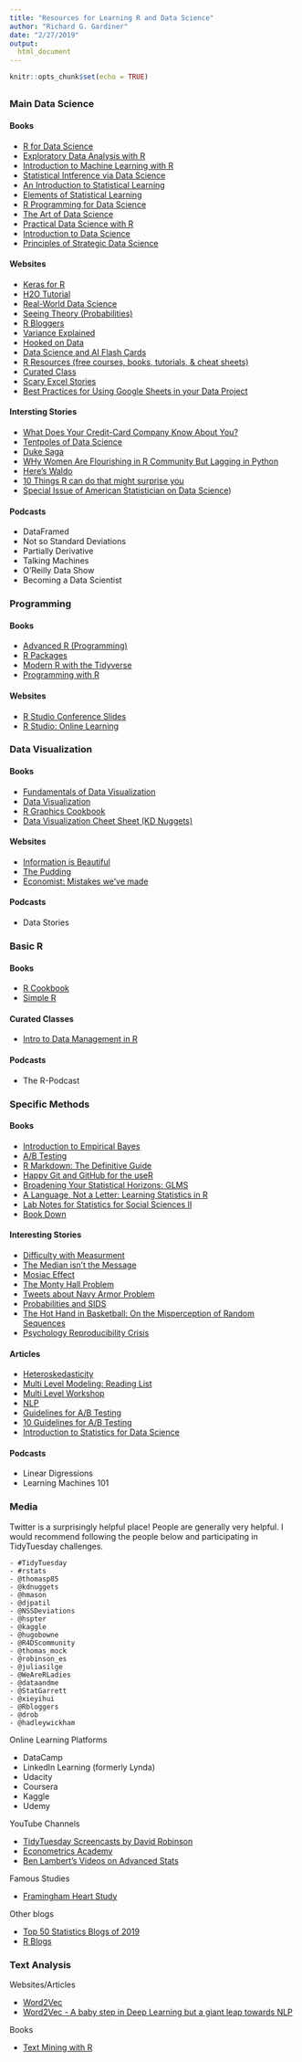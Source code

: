 ```yaml
---
title: "Resources for Learning R and Data Science"
author: "Richard G. Gardiner"
date: "2/27/2019"
output: 
  html_document
---
```


```r
knitr::opts_chunk$set(echo = TRUE)
```

## {.tabset}


### Main Data Science

#### Books

- [R for Data Science](https://r4ds.had.co.nz/)
- [Exploratory Data Analysis with R](https://leanpub.com/exdata)
- [Introduction to Machine Learning with R](https://lgatto.github.io/IntroMachineLearningWithR/index.html)
- [Statistical Intference via Data Science](https://moderndive.com/)
- [An Introduction to Statistical Learning](http://www-bcf.usc.edu/~gareth/ISL/ISLR%20Seventh%20Printing.pdf)
- [Elements of Statistical Learning](https://web.stanford.edu/~hastie/ElemStatLearn/printings/ESLII_print12.pdf)
- [R Programming for Data Science](https://leanpub.com/rprogramming)
- [The Art of Data Science](https://leanpub.com/artofdatascience)
- [Practical Data Science with R](https://github.com/louisville-rstats/ebooks/blob/master/Practical%20Data%20Science%20with%20R%20-%20Nina%20Zumel%20John%20Mount.pdf)
- [Introduction to Data Science](https://rafalab.github.io/dsbook/)
- [Principles of Strategic Data Science](https://leanpub.com/strategic_data_science/)

#### Websites

- [Keras for R](https://blog.rstudio.com/2017/09/05/keras-for-r/)
- [H2O Tutorial](http://docs.h2o.ai/h2o-tutorials/latest-stable/index.html)
- [Real-World Data Science](https://www.slideshare.net/ShirinGlander/realworld-data-science-fraud-detection-customer-churn-predictive-maintenance)
- [Seeing Theory (Probabilities)](https://seeing-theory.brown.edu/basic-probability/index.html)
- [R Bloggers](https://www.r-bloggers.com/)
- [Variance Explained](http://varianceexplained.org/)
- [Hooked on Data](https://hookedondata.org/)
- [Data Science and AI Flash Cards](https://chrisalbon.com/)
- [R Resources (free courses, books, tutorials, & cheat sheets)](https://paulvanderlaken.com/2017/08/10/r-resources-cheatsheets-tutorials-books/)
- [Curated Class](https://datasciencebox.org/hello/overview/) 
- [Scary Excel Stories](https://github.com/jennybc/scary-excel-stories)
- [Best Practices for Using Google Sheets in your Data Project](https://matthewlincoln.net/2018/03/26/best-practices-for-using-google-sheets-in-your-data-project.html)

#### Intersting Stories

- [What Does Your Credit-Card Company Know About You?](https://www.nytimes.com/2009/05/17/magazine/17credit-t.html)
- [Tentpoles of Data Science](https://simplystatistics.org/2019/01/18/the-tentpoles-of-data-science/)
- [Duke Saga](https://simplystatistics.org/2018/04/23/what-can-we-learn-from-data-analysis-failures/)
- [WHy Women Are Flourishing in R Community But Lagging in Python](https://reshamas.github.io/why-women-are-flourishing-in-r-community-but-lagging-in-python/)
- [Here's Waldo](http://www.randalolson.com/2015/02/03/heres-waldo-computing-the-optimal-search-strategy-for-finding-waldo/)
- [10 Things R can do that might surprise you](https://simplystatistics.org/2019/03/13/10-things-r-can-do-that-might-surprise-you/) 
- [Special Issue of American Statistician on Data Science](https://amstat.tandfonline.com/doi/abs/10.1080/00031305.2018.1438699#.XLkrfZNKg_U))


#### Podcasts

- DataFramed
- Not so Standard Deviations
- Partially Derivative
- Talking Machines
- O'Reilly Data Show
- Becoming a Data Scientist




### Programming

#### Books

- [Advanced R (Programming)](http://adv-r.had.co.nz/)
- [R Packages](http://r-pkgs.had.co.nz/) 
- [Modern R with the Tidyverse](https://b-rodrigues.github.io/modern_R/)
- [Programming with R](https://swcarpentry.github.io/r-novice-inflammation/)


#### Websites

- [R Studio Conference Slides](https://blog.rstudio.com/2019/02/06/rstudio-conf-2019-workshops/?utm_content=buffer6f00e&utm_medium=social&utm_source=twitter&utm_campaign=buffer)
- [R Studio: Online Learning](https://www.rstudio.com/online-learning/#shiny)





### Data Visualization

#### Books

- [Fundamentals of Data Visualization](https://serialmentor.com/dataviz/)
- [Data Visualization](http://socviz.co/index.html#preface)
- [R Graphics Cookbook](http://www.cookbook-r.com/Graphs/)
- [Data Visualization Cheet Sheet (KD Nuggets)](https://www.kdnuggets.com/2018/08/data-visualization-cheatsheet.html)


#### Websites

- [Information is Beautiful](https://informationisbeautiful.net/)
- [The Pudding](https://pudding.cool/)
- [Economist: Mistakes we've made](https://medium.economist.com/mistakes-weve-drawn-a-few-8cdd8a42d368)



#### Podcasts

- Data Stories




### Basic R 

#### Books

- [R Cookbook](http://www.bagualu.net/wordpress/wp-content/uploads/2015/10/R_Cookbook.pdf)
- [Simple R](https://cran.r-project.org/doc/contrib/Verzani-SimpleR.pdf)

#### Curated Classes

- [Intro to Data Management in R](https://cran.r-project.org/doc/contrib/Verzani-SimpleR.pdf)

#### Podcasts

- The R-Podcast





### Specific Methods

#### Books


- [Introduction to Empirical Bayes](https://gumroad.com/l/empirical-bayes)
- [A/B Testing](https://towardsdatascience.com/data-science-you-need-to-know-a-b-testing-f2f12aff619a)
- [R Markdown: The Definitive Guide](https://bookdown.org/yihui/rmarkdown/)
- [Happy Git and GitHub for the useR](https://happygitwithr.com/)
- [Broadening Your Statistical Horizons: GLMS](https://bookdown.org/roback/bookdown-bysh/) 
- [A Language, Not a Letter: Learning Statistics in R](https://ademos.people.uic.edu/)
- [Lab Notes for Statistics for Social Sciences II](https://bookdown.org/egarpor/SSS2-UC3M/)
- [Book Down](https://bookdown.org/yihui/bookdown/)

#### Interesting Stories

- [Difficulty with Measurment](https://www.newyorker.com/magazine/2011/02/14/the-order-of-things)
- [The Median isn't the Message](https://people.umass.edu/biep540w/pdf/Stephen%20Jay%20Gould.pdf)
- [Mosiac Effect](https://gcn.com/articles/2014/05/14/fose-mosaic-effect.aspx?m=1)
- [The Monty Hall Problem](https://www.nytimes.com/2008/04/08/science/08monty.html)
- [Tweets about Navy Armor Problem](https://mobile.twitter.com/ricfulop/status/1101976862325174276?s=21)
- [Probabilities and SIDS](http://tutorials.iq.harvard.edu/Unmaintained/StatsCrashCourse/Ray_Hill_discussing_Sally_Clark.pdf)
- [The Hot Hand in Basketball: On the Misperception of Random Sequences](http://www.cs.colorado.edu/~mozer/Teaching/syllabi/7782/readings/gilovich%20vallone%20tversky.pdf)
- [Psychology Reproducibility Crisis](https://www.npr.org/sections/health-shots/2018/08/27/642218377/in-psychology-and-other-social-sciences-many-studies-fail-the-reproducibility-te)


#### Articles

- [Heteroskedasticity](https://datascienceplus.com/how-to-detect-heteroscedasticity-and-rectify-it/)
- [Multi Level Modeling: Reading List](http://jakewestfall.org/blog/index.php/2015/06/20/reading-list-introduction-to-linear-mixed-models-for-cognitive-scientists/)
- [Multi Level Workshop](http://www.page-gould.com/mlm/aps/)
- [NLP](https://mlwhiz.com/blog/2019/01/17/deeplearning_nlp_preprocess/)
- [Guidelines for A/B Testing](https://hookedondata.org/guidelines-for-ab-testing/)
- [10 Guidelines for A/B Testing](https://docs.google.com/presentation/d/19_x0RJqz10ZPCC29IVkp6mDEJiitXglSgkdM4DAKW6Q/mobilepresent?slide=id.g480fdbf3d0_2_28)
- [Introduction to Statistics for Data Science](https://medium.com/diogo-menezes-borges/introduction-to-statistics-for-data-science-16a188a400ca)


#### Podcasts

- Linear Digressions
- Learning Machines 101



### Media

Twitter is a surprisingly helpful place!  People are generally very helpful.  I would recommend following the people below and participating in TidyTuesday challenges. 
    
    - #TidyTuesday
    - #rstats
    - @thomasp85
    - @kdnuggets
    - @hmason
    - @djpatil
    - @NSSDeviations
    - @hspter
    - @kaggle
    - @hugobowne
    - @R4DScommunity
    - @thomas_mock
    - @robinson_es
    - @juliasilge
    - @WeAreRLadies
    - @dataandme
    - @StatGarrett
    - @xieyihui
    - @Rbloggers
    - @drob
    - @hadleywickham

Online Learning Platforms

- DataCamp
- LinkedIn Learning (formerly Lynda)
- Udacity
- Coursera
- Kaggle
- Udemy

YouTube Channels

- [TidyTuesday Screencasts by David Robinson](https://www.youtube.com/user/safe4democracy)
- [Econometrics Academy](https://www.youtube.com/user/econometricsacademy)
- [Ben Lambert's Videos on Advanced Stats](https://www.youtube.com/user/SpartacanUsuals)


Famous Studies

- [Framingham Heart Study](https://en.m.wikipedia.org/wiki/Framingham_Heart_Study)


Other blogs

- [Top 50 Statistics Blogs of 2019](https://www.thebestcolleges.org/rankings/best-statistics-blogs/)
- [R Blogs](https://r-dir.com/community/blogs.html)


### Text Analysis

Websites/Articles

- [Word2Vec](https://github.com/Cyranka/rviz/blob/master/w2vec/w2vec_rstats.R)
- [Word2Vec  - A baby step in Deep Learning but a giant leap towards NLP](https://medium.com/explore-artificial-intelligence/word2vec-a-baby-step-in-deep-learning-but-a-giant-leap-towards-natural-language-processing-40fe4e8602ba)


Books

- [Text Mining with R](https://www.tidytextmining.com/)